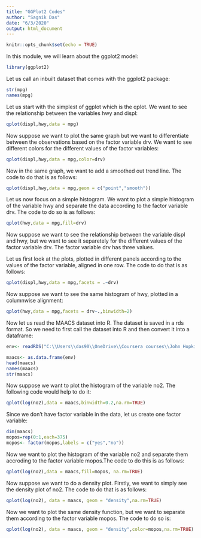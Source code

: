 ```yaml
---
title: "GGPlot2 Codes"
author: "Sagnik Das"
date: "6/3/2020"
output: html_document
---
```


```r
knitr::opts_chunk$set(echo = TRUE)
```


In this module, we will learn about the ggplot2 model:


```r

library(ggplot2)

```

Let us call an inbuilt dataset that comes with the ggplot2 package:

```r
str(mpg)
names(mpg)
```

Let us start with the simplest of ggplot which is the qplot. We want to see the relationship between the variables hwy and displ:

```r

qplot(displ,hwy,data = mpg)

```

Now suppose we want to plot the same graph but we want to differentiate between the observations based on the factor variable drv. We want to see different colors for the different values of the factor variables:

```r

qplot(displ,hwy,data = mpg,color=drv)

```

Now in the same graph, we want to add a smoothed out trend line. The code to do that is as follows:

```r

qplot(displ,hwy,data = mpg,geom = c("point","smooth"))

```

Let us now focus on a simple histogram. We want to plot a simple histogram of the variable hwy and separate the data according to the factor variable drv. The code to do so is as follows:


```r
qplot(hwy,data = mpg,fill=drv)

```

Now suppose we want to see the relationship between the variable displ and hwy, but we want to see it separetely for the different values of the factor variable drv. The factor variable drv has three values.

Let us first look at the plots, plotted in different panels according to the values of the factor variable, aligned in one row. The code to do that is as follows:


```r

qplot(displ,hwy,data = mpg,facets = .~drv)

```

Now suppose we want to see the same histogram of hwy, plotted in a columnwise alignment:


```r

qplot(hwy,data = mpg,facets = drv~.,binwidth=2)


```

Now let us read the MAACS dataset into R. The dataset is saved in a rds format. So we need to first call the dataset into R and then convert it into a dataframe:

```r

env<- readRDS("C:\\Users\\das90\\OneDrive\\Coursera courses\\John Hopkins\\R Codes and Files\\Exploratory Data Analysis\\Data-Science-Specialization-with-R-Exploratory-Data-Analysis\\maacs_env.rds")

maacs<- as.data.frame(env)
head(maacs)
names(maacs)
str(maacs)

```

Now suppose we want to plot the histogram of the variable no2. The following code would help to do it:

```r

qplot(log(no2),data = maacs,binwidth=0.2,na.rm=TRUE)

```

Since we don't have factor variable in the data, let us create one factor variable:

```r
dim(maacs)
mopos=rep(0:1,each=375)
mopos<- factor(mopos,labels = c("yes","no"))
```

Now we want to plot the histogram of the variable no2 and separate them accroding to the factor variable mopos.The code to do this is as follows:


```r

qplot(log(no2),data = maacs,fill=mopos, na.rm=TRUE)

```

Now suppose we want to do a density plot. Firstly, we want to simply see the density plot of no2. The code to do that is as follows:

```r
qplot(log(no2), data = maacs, geom = "density",na.rm=TRUE)

```

Now we want to plot the same density function, but we want to separate them according to the factor variable mopos. The code to do so is:

```r

qplot(log(no2), data = maacs, geom = "density",color=mopos,na.rm=TRUE)

```





